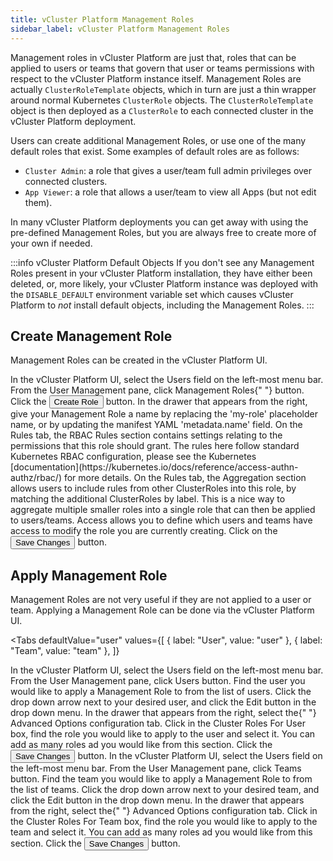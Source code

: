 ```yaml
---
title: vCluster Platform Management Roles
sidebar_label: vCluster Platform Management Roles
---
```



Management roles in vCluster Platform are just that, roles that can be applied to users or teams that govern
that user or teams permissions with respect to the vCluster Platform instance itself. Management Roles are
actually `ClusterRoleTemplate` objects, which in turn are just a thin wrapper around normal
Kubernetes `ClusterRole` objects. The `ClusterRoleTemplate` object is then deployed as a
`ClusterRole` to each connected cluster in the vCluster Platform deployment.

Users can create additional Management Roles, or use one of the many default roles that exist.
Some examples of default roles are as follows:

- `Cluster Admin`: a role that gives a user/team full admin privileges over connected clusters.
- `App Viewer`: a role that allows a user/team to view all Apps (but not edit them).

In many vCluster Platform deployments you can get away with using the pre-defined Management Roles, but you
are always free to create more of your own if needed.

:::info vCluster Platform Default Objects
If you don't see any Management Roles present in your vCluster Platform installation, they have either been
deleted, or, more likely, your vCluster Platform instance was deployed with the `DISABLE_DEFAULT` environment
variable set which causes vCluster Platform to _not_ install default objects, including the Management Roles.
:::

## Create Management Role

Management Roles can be created in the vCluster Platform UI.

<Flow id="create-management-role">
  <Step>
    In the vCluster Platform UI, select the <NavStep>Users</NavStep> field on the
    left-most menu bar.
  </Step>
  <Step>
    From the User Management pane, click <NavStep>Management Roles</NavStep>{" "}
    button.
  </Step>
  <Step>
    Click the <Button>Create Role</Button> button.
  </Step>
  <Step>
    In the drawer that appears from the right, give your Management Role a name
    by replacing the 'my-role' placeholder name, or by updating the manifest
    YAML 'metadata.name' field.
  </Step>
  <Step>
    On the <Label>Rules</Label> tab, the <Label>RBAC Rules</Label> section
    contains settings relating to the permissions that this role should grant.
    The rules here follow standard Kubernetes RBAC configuration, please see the
    Kubernetes
    [documentation](https://kubernetes.io/docs/reference/access-authn-authz/rbac/)
    for more details.
  </Step>
  <Step>
    On the <Label>Rules</Label> tab, the <Label>Aggregation</Label> section
    allows users to include rules from other ClusterRoles into this role, by
    matching the additional ClusterRoles by label. This is a nice way to
    aggregate multiple smaller roles into a single role that can then be applied
    to users/teams.
  </Step>
  <Step>
    <Label>Access</Label> allows you to define which users and teams have access
    to modify the role you are currently creating.
  </Step>
  <Step>
    Click on the <Button>Save Changes</Button> button.
  </Step>
</Flow>

## Apply Management Role

Management Roles are not very useful if they are not applied to a user or team. Applying a
Management Role can be done via the vCluster Platform UI.

<Tabs
  defaultValue="user"
  values={[
    { label: "User", value: "user" },
    { label: "Team", value: "team" },
  ]}
>
  <TabItem value="user">
    <Flow id="apply-role-user">
      <Step>
        In the vCluster Platform UI, select the <NavStep>Users</NavStep> field on the
        left-most menu bar.
      </Step>
      <Step>
        From the User Management pane, click <NavStep>Users</NavStep> button.
      </Step>
      <Step>
        Find the user you would like to apply a Management Role to from the list
        of users. Click the drop down arrow next to your desired user, and click
        the
        <Label>Edit</Label> button in the drop down menu.
      </Step>
      <Step>
        In the drawer that appears from the right, select the{" "}
        <Label>Advanced Options</Label> configuration tab.
      </Step>
      <Step>
        Click in the <Label>Cluster Roles For User</Label> box, find the role
        you would like to apply to the user and select it. You can add as many
        roles ad you would like from this section.
      </Step>
      <Step>
        Click the <Button>Save Changes</Button> button.
      </Step>
    </Flow>
  </TabItem>
  <TabItem value="team">
    <Flow>
      <Flow id="apply-role-user">
        <Step>
          In the vCluster Platform UI, select the <NavStep>Users</NavStep> field on
          the left-most menu bar.
        </Step>
        <Step>
          From the User Management pane, click <NavStep>Teams</NavStep> button.
        </Step>
        <Step>
          Find the team you would like to apply a Management Role to from the
          list of teams. Click the drop down arrow next to your desired team,
          and click the
          <Label>Edit</Label> button in the drop down menu.
        </Step>
        <Step>
          In the drawer that appears from the right, select the{" "}
          <Label>Advanced Options</Label> configuration tab.
        </Step>
        <Step>
          Click in the <Label>Cluster Roles For Team</Label> box, find the role
          you would like to apply to the team and select it. You can add as many
          roles ad you would like from this section.
        </Step>
        <Step>
          Click the <Button>Save Changes</Button> button.
        </Step>
      </Flow>
    </Flow>
  </TabItem>
</Tabs>
